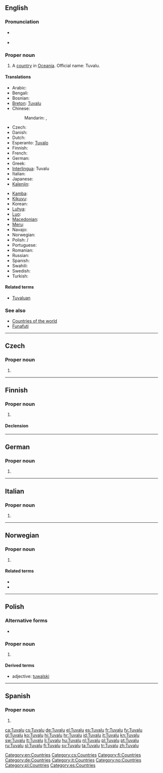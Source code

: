 {{also|tuvalu}}
==English==
{{wikipedia}}

===Pronunciation===
* {{a|UK|US}} {{IPA|/tuːˈvɑː.luː/|/ˈtuː.və.luː/}}
* {{audio|en-us-Tuvalu.ogg|Audio (US)}}

===Proper noun===
{{en-proper noun}}

# A [[country]] in [[Oceania]]. Official name: Tuvalu.

====Translations====
{{trans-top|country in Oceania}}
* Arabic: {{t|ar|توفالو|m|tr=tufaalu}}
* Bengali: {{t-|bn|টুভালু}}
* Bosnian: {{t-|bs|Tuvalu|m}}
* [[Breton]]: [[Tuvalu]]
* Chinese:
*: Mandarin: {{t-|cmn|圖瓦盧|sc=Hani}}, {{t-|cmn|图瓦卢|tr=Túwǎlú|sc=Hani}}
* Czech: {{t-|cs|Tuvalu}}
* Danish: {{t-|da|Tuvalu}}
* Dutch: {{t+|nl|Tuvalu}}
* Esperanto: [[Tuvalo]]
* Finnish: {{t+|fi|Tuvalu}}
* French: {{t+|fr|Tuvalu}}
* German: {{t+|de|Tuvalu}}
* Greek: {{t+|el|Τουβαλού}}
* [[Interlingua]]: Tuvalu
* Italian: {{t+|it|Tuvalu}}
* Japanese: {{t|ja|ツバル|tr=Tsubaru}}
* [[Kalenjin]]: {{tø|kln|Tuvalu}}
{{trans-mid}}
* [[Kamba]]: {{tø|kam|Tuvalu}}
* [[Kikuyu]]: {{tø|ki|Tuvalu}}
* Korean: {{t+|ko|투발루|tr=Tuballu|sc=Hang}}
* [[Luhya]]: {{tø|luy|Tuvalu}}
* [[Luo]]: {{tø|luo|Tuvalu}}
* [[Macedonian]]: {{t-|mk|Тувалу|n|tr=Túvalu}}
* [[Meru]]: {{tø|mer|Tuvalu}}
* Navajo: {{tø|nv|Tʼoobááloo}}
* Norwegian: {{t-|no|Tuvalu}}
* Polish: {{l|pl|Tuvalu}} / {{l|pl|Tuwalu}}
* Portuguese: {{t+|pt|Tuvalu}}
* Romanian: {{t-|ro|Tuvalu|n}}
* Russian: {{t+|ru|Тувалу|f|n|tr=Tuválu}} {{indeclinable}}
* Spanish: {{t+|es|Tuvalu}}
* Swahili: {{t+|sw|Tuvalu|xs=Swahili}}
* Swedish: {{t+|sv|Tuvalu}}
* Turkish: {{t+|tr|Tuvalu}}
{{trans-bottom}}

====Related terms====
* [[Tuvaluan]]

===See also===
* [[Appendix:Countries of the world|Countries of the world]]
* [[Funafuti]]

[[Category:en:Countries]]

----

==Czech==

===Proper noun===
{{cs-proper noun|g=}}

# {{l|en|Tuvalu}}

[[Category:cs:Countries]]

----

==Finnish==
{{wikipedia|lang=fi}}

===Proper noun===
{{head|fi|proper noun}}

# {{l|en|Tuvalu}}

====Declension====
{{fi-decl-valo|Tuval|||u|nopl=1}}

[[Category:fi:Countries]]

----

==German==
{{wikipedia|lang=de}}

===Proper noun===
{{head|de|proper noun|g=n}}

# {{l|en|Tuvalu}}

[[Category:de:Countries]]

----

==Italian==
{{wikipedia|lang=it}}

===Proper noun===
{{it-proper noun|g=m}}

# {{l|en|Tuvalu}}

[[Category:it:Countries]]

----

==Norwegian==

===Proper noun===
{{no-proper noun}}

# {{l|en|Tuvalu}}

====Related terms====
* {{l|no|tuvaler}}
* {{l|no|tuvalisk}}

[[Category:no:Countries]]

----

==Polish==

===Alternative forms===
* {{l|pl|Tuwalu}}

===Proper noun===
{{head|pl|proper noun|g=n|undeclinable}}

# {{l|en|Tuvalu}}

====Derived terms====
* adjective: [[tuwalski]]

[[Category:pl:Countries]]

----

==Spanish==
{{wikipedia|lang=es}}

===Proper noun===
{{es-proper noun}}

# {{l|en|Tuvalu}}

[[Category:es:Countries]]

[[ca:Tuvalu]]
[[cs:Tuvalu]]
[[de:Tuvalu]]
[[el:Tuvalu]]
[[es:Tuvalu]]
[[fr:Tuvalu]]
[[fy:Tuvalu]]
[[gl:Tuvalu]]
[[ko:Tuvalu]]
[[hi:Tuvalu]]
[[hr:Tuvalu]]
[[id:Tuvalu]]
[[it:Tuvalu]]
[[kn:Tuvalu]]
[[sw:Tuvalu]]
[[lt:Tuvalu]]
[[li:Tuvalu]]
[[hu:Tuvalu]]
[[nl:Tuvalu]]
[[pl:Tuvalu]]
[[pt:Tuvalu]]
[[ru:Tuvalu]]
[[sl:Tuvalu]]
[[fi:Tuvalu]]
[[sv:Tuvalu]]
[[ta:Tuvalu]]
[[tr:Tuvalu]]
[[zh:Tuvalu]]